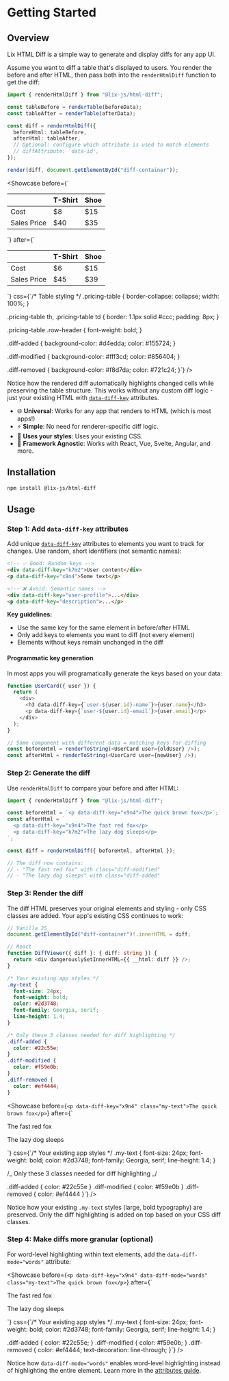 
# Getting Started

## Overview

Lix HTML Diff is a simple way to generate and display diffs for any app UI.

Assume you want to diff a table that's displayed to users. You render the before and after HTML, then pass both into the `renderHtmlDiff` function to get the diff:

```typescript
import { renderHtmlDiff } from "@lix-js/html-diff";

const tableBefore = renderTable(beforeData);
const tableAfter = renderTable(afterData);

const diff = renderHtmlDiff({
  beforeHtml: tableBefore,
  afterHtml: tableAfter,
  // Optional: configure which attribute is used to match elements
  // diffAttribute: 'data-id',
});

render(diff, document.getElementById("diff-container"));
```

<Showcase
  before={`<table class="pricing-table">
  <thead>
    <tr>
      <th></th>
      <th>T-Shirt</th>
      <th>Shoe</th>
    </tr>
  </thead>
  <tbody>
    <tr>
      <td class="row-header">Cost</td>
      <td data-diff-key="xjht">$8</td>
      <td data-diff-key="pk9m">$15</td>
    </tr>
    <tr>
      <td class="row-header">Sales Price</td>
      <td data-diff-key="zm7q">$40</td>
      <td data-diff-key="nf2w">$35</td>
    </tr>
  </tbody>
</table>`}
  after={`<table class="pricing-table">
  <thead>
    <tr>
      <th></th>
      <th>T-Shirt</th>
      <th>Shoe</th>
    </tr>
  </thead>
  <tbody>
    <tr>
      <td class="row-header">Cost</td>
      <td data-diff-key="xjht">$6</td>
      <td data-diff-key="pk9m">$15</td>
    </tr>
    <tr>
      <td class="row-header">Sales Price</td>
      <td data-diff-key="zm7q">$45</td>
      <td data-diff-key="nf2w">$39</td>
    </tr>
  </tbody>
</table>`}
  css={`/* Table styling */
.pricing-table {
  border-collapse: collapse;
  width: 100%;
}

.pricing-table th,
.pricing-table td {
border: 1.1px solid #ccc;
padding: 8px;
}

.pricing-table .row-header {
font-weight: bold;
}

.diff-added {
background-color: #d4edda;
color: #155724;
}

.diff-modified {
background-color: #fff3cd;
color: #856404;
}

.diff-removed {
background-color: #f8d7da;
color: #721c24;
}`}
/>

Notice how the rendered diff automatically highlights changed cells while preserving the table structure. This works without any custom diff logic - just your existing HTML with [`data-diff-key`](/guide/attributes.html#data-diff-key) attributes.

- 🌐 **Universal**: Works for any app that renders to HTML (which is most apps!)
- ⚡ **Simple**: No need for renderer-specific diff logic.
- 🎨 **Uses your styles**: Uses your existing CSS.
- 🔧 **Framework Agnostic**: Works with React, Vue, Svelte, Angular, and more.

## Installation

```bash
npm install @lix-js/html-diff
```

## Usage

### Step 1: Add `data-diff-key` attributes

Add unique [`data-diff-key`](/guide/attributes.html#data-diff-key) attributes to elements you want to track for changes. Use random, short identifiers (not semantic names):

```html
<!-- ✅ Good: Random keys -->
<div data-diff-key="k7m2">User content</div>
<p data-diff-key="x9n4">Some text</p>

<!-- ❌ Avoid: Semantic names -->
<div data-diff-key="user-profile">...</div>
<p data-diff-key="description">...</p>
```

**Key guidelines:**

- Use the same key for the same element in before/after HTML
- Only add keys to elements you want to diff (not every element)
- Elements without keys remain unchanged in the diff

#### Programmatic key generation

In most apps you will programatically generate the keys based on your data:

```ts
function UserCard({ user }) {
  return (
    <div>
      <h3 data-diff-key={`user-${user.id}-name`}>{user.name}</h3>
      <p data-diff-key={`user-${user.id}-email`}>{user.email}</p>
    </div>
  );
}

// Same component with different data = matching keys for diffing
const beforeHtml = renderToString(<UserCard user={oldUser} />);
const afterHtml = renderToString(<UserCard user={newUser} />);
```

### Step 2: Generate the diff

Use `renderHtmlDiff` to compare your before and after HTML:

```typescript
import { renderHtmlDiff } from "@lix-js/html-diff";

const beforeHtml = `<p data-diff-key="x9n4">The quick brown fox</p>`;
const afterHtml = `
  <p data-diff-key="x9n4">The fast red fox</p>
  <p data-diff-key="k7m2">The lazy dog sleeps</p>
`;

const diff = renderHtmlDiff({ beforeHtml, afterHtml });

// The diff now contains:
// - "The fast red fox" with class="diff-modified"
// - "The lazy dog sleeps" with class="diff-added"
```

### Step 3: Render the diff

The diff HTML preserves your original elements and styling - only CSS classes are added. Your app's existing CSS continues to work:

```typescript
// Vanilla JS
document.getElementById("diff-container")!.innerHTML = diff;

// React
function DiffViewer({ diff }: { diff: string }) {
  return <div dangerouslySetInnerHTML={{ __html: diff }} />;
}
```

```css
/* Your existing app styles */
.my-text {
  font-size: 24px;
  font-weight: bold;
  color: #2d3748;
  font-family: Georgia, serif;
  line-height: 1.4;
}

/* Only these 3 classes needed for diff highlighting */
.diff-added {
  color: #22c55e;
}
.diff-modified {
  color: #f59e0b;
}
.diff-removed {
  color: #ef4444;
}
```

<Showcase
  before={`<p data-diff-key="x9n4" class="my-text">The quick brown fox</p>`}
  after={`
<p data-diff-key="x9n4" class="my-text">The fast red fox</p>
<p data-diff-key="k7m2" class="my-text">The lazy dog sleeps</p>
`}
  css={`/* Your existing app styles */
.my-text {
  font-size: 24px;
  font-weight: bold;
  color: #2d3748;
  font-family: Georgia, serif;
  line-height: 1.4;
}

/_ Only these 3 classes needed for diff highlighting _/

.diff-added { color: #22c55e }
.diff-modified { color: #f59e0b }
.diff-removed { color: #ef4444 }`}
/>

Notice how your existing `.my-text` styles (large, bold typography) are preserved. Only the diff highlighting is added on top based on your CSS diff classes.

### Step 4: Make diffs more granular (optional)

For word-level highlighting within text elements, add the `data-diff-mode="words"` attribute:

<Showcase
  before={`<p data-diff-key="x9n4" data-diff-mode="words" class="my-text">The quick brown fox</p>`}
  after={`
<p data-diff-key="x9n4" data-diff-mode="words" class="my-text">The fast red fox</p>
<p data-diff-key="k7m2" data-diff-mode="words" class="my-text">The lazy dog sleeps</p>
`}
  css={`/* Your existing app styles */
.my-text {
  font-size: 24px;
  font-weight: bold;
  color: #2d3748;
  font-family: Georgia, serif;
  line-height: 1.4;
}

.diff-added { color: #22c55e; }
.diff-modified { color: #f59e0b; }
.diff-removed { color: #ef4444; text-decoration: line-through; }`}
/>

Notice how `data-diff-mode="words"` enables word-level highlighting instead of highlighting the entire element. Learn more in the [attributes guide](/guide/attributes).
